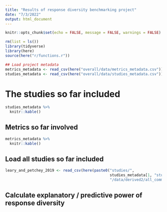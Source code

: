 ```yaml
---
title: "Results of response diversity benchmarking project"
date: "7/3/2022"
output: html_document
---
```


```r
knitr::opts_chunk$set(echo = FALSE, message = FALSE, warnings = FALSE)
```

```r
rm(list = ls())
library(tidyverse)
library(here)
source(here("r/functions.r"))
```

```r
## Load project metadata
metrics_metadata <- read_csv(here("overall/data/metrics_metadata.csv"))
studies_metadata <- read_csv(here("overall/data/studies_metadata.csv"))
```

# The studies so far included

```r
studies_metadata %>%
  knitr::kable()
```

## Metrics so far involved

```r
metrics_metadata %>%
  knitr::kable()
```

## Load all studies so far included

```r
leary_and_petchey_2019 <- read_csv(here(paste0("studies/",
                                               studies_metadata[1, "study_name"],
                                               "/data/derived2/all_comm_data.csv")))
```

## Calculate explanatory / predictive power of response diversity



